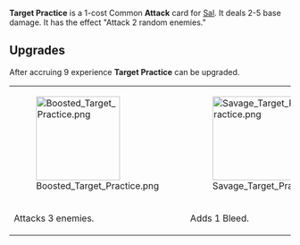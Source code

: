 {{Card
|rarity = Common
|decktype = Battle
|cardtype = Attack
|character = Sal
|keywords = 
|upgradeable = Yes
|expreq = 9
|upgrade1 = Boosted Target Practice
|upgrade2 = Savage Target Practice}}
{{Quote|Okay, the NEXT one will just barely miss you...}}

'''Target Practice''' is a 1-cost Common '''Attack''' card for [[Sal]]. It deals 2-5 base damage. It has the effect "Attack 2 random enemies."

==Upgrades==
After accruing 9 experience '''Target Practice''' can be upgraded.
{| class="wikitable" style="text-align:center"
|-
|[[File:Boosted Target Practice.png|150px]]
|[[File:Savage Target Practice.png|150px]]
|-
!Attacks 3 enemies.
!Adds 1 Bleed.
|}